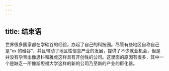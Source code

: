 ```yaml
---
---
---
```

title: 结束语
---




世界很多国家都在学硅谷的经验，办起了自己的科技园。尽管有些地区自称自己是“xx 的硅谷”，并且带动了地区性信息产业的发展，提供了不少就业机会，但是并没有孕育出像思科和雅虎这样具有开创性的公司。这里面的原因有很多，其中一个是缺乏一所像斯坦福大学这样的新的公司乃至新的产业的孵化器。